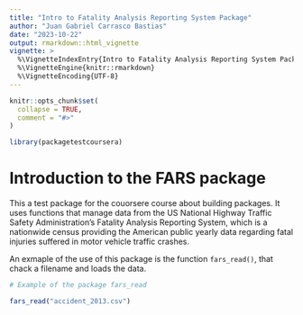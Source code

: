 ```yaml
---
title: "Intro to Fatality Analysis Reporting System Package"
author: "Juan Gabriel Carrasco Bastias"
date: "2023-10-22"
output: rmarkdown::html_vignette
vignette: >
  %\VignetteIndexEntry{Intro to Fatality Analysis Reporting System Package}
  %\VignetteEngine{knitr::rmarkdown}
  %\VignetteEncoding{UTF-8}
---
```


```r
knitr::opts_chunk$set(
  collapse = TRUE,
  comment = "#>"
)
```

```r
library(packagetestcoursera)
```

# Introduction to the FARS package

This a test package for the couorsere course about building packages. It uses functions that manage data from the US National Highway Traffic Safety Administration's Fatality Analysis Reporting System, which is a nationwide census providing the American public yearly data regarding fatal injuries suffered in motor vehicle traffic crashes.

An exmaple of the use of this package is the function `fars_read()`, that chack a filename and loads the data.

```r
# Example of the package fars_read

fars_read("accident_2013.csv")
```

